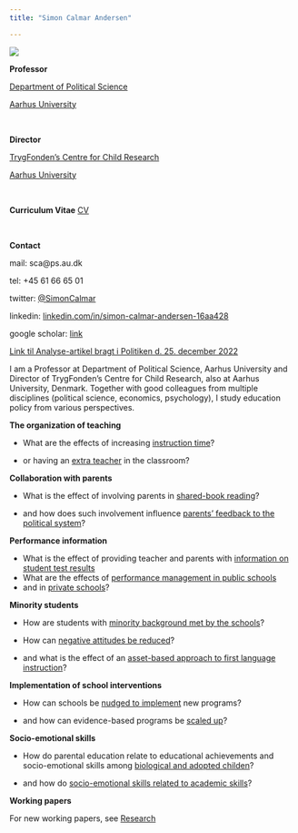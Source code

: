 ```yaml
---
title: "Simon Calmar Andersen"

---
```




<div class="column-left">
![](Billede SCA.jpg)

**Professor**

[Department of Political Science](https://ps.au.dk/) 

[Aarhus University](https://www.au.dk/)

<p>&nbsp;</p>

**Director** 

[TrygFonden's Centre for Child Research](https://childresearch.au.dk/)

[Aarhus University](https://www.au.dk/)

<p>&nbsp;</p>

**Curriculum Vitae** 
[CV](https://simon-calmar-andersen.github.io/docs/CV_SCA.pdf)
<p>&nbsp;</p>

**Contact**

mail: sca@ps.au.dk

tel: +45 61 66 65 01

twitter: [\@SimonCalmar](https://twitter.com/SimonCalmar)

linkedin: [linkedin.com/in/simon-calmar-andersen-16aa428](https://www.linkedin.com/in/simon-calmar-andersen-16aa428/)

google scholar: [link](https://scholar.google.dk/citations?user=_e8kP80AAAAJ&hl=da)

</div>
<div class="column-right">

[Link til Analyse-artikel bragt i Politiken d. 25. december 2022](https://simon-calmar-andersen.github.io/posts.html#Flugten_fra_folkeskolen) 

I am a Professor at Department of Political Science, Aarhus University and Director of TrygFonden's Centre for Child Research, also at Aarhus University, Denmark. Together with good colleagues from multiple disciplines (political science, economics, psychology), I study education policy from various perspectives. 

**The organization of teaching** 

* What are the effects of increasing [instruction time](https://doi.org/10.1073/pnas.1516686113)?

* or having an [extra teacher](https://doi.org/10.1093/jeea/jvy048) in the classroom? 

**Collaboration with parents** 

* What is the effect of involving parents in [shared-book reading](https://doi.org/10.1073/pnas.1607946113)?

* and how does such involvement influence [parents' feedback to the political system](https://doi.org/10.1111/ajps.12360)?

**Performance information** 

* What is the effect of providing teacher and parents with [information on student test results](https://doi.org/10.1093/jopart/muz036) 
* What are the effects of [performance management in public schools](https://doi.org/10.1111/j.1467-9299.2008.00717.x) 
* and in [private schools](https://doi.org/10.1093/jopart/mut019)?

**Minority students**

* How are students with [minority background met by the schools](https://doi.org/10.1093/jopart/mux006)?

* How can [negative attitudes be reduced](https://doi.org/10.1093/jopart/muy083)?

* and what is the effect of an [asset-based approach to first language instruction](https://rdcu.be/czIQi)?

**Implementation of school interventions**

* How can schools be [nudged to implement](https://doi.org/10.1093/jopart/muaa022) new programs?

* and how can evidence-based programs be [scaled up](https://hceconomics.uchicago.edu/research/working-paper/implementing-educational-interventions-scale)?

**Socio-emotional skills**

* How do parental education relate to educational achievements and socio-emotional skills among [biological and adopted childen](https://doi.org/10.1037/pspp0000314)?

* and how do [socio-emotional skills related to academic skills](https://doi.org/10.1111/jopy.12538)?

**Working papers**

For new working papers, see [Research](https://simon-calmar-andersen.github.io/publications.html)

</div>







